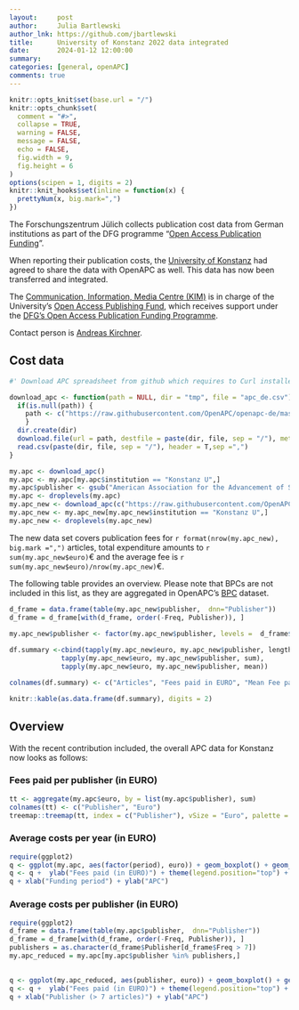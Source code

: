 ```yaml
---
layout:     post
author:     Julia Bartlewski
author_lnk: https://github.com/jbartlewski
title:      University of Konstanz 2022 data integrated
date:       2024-01-12 12:00:00
summary:    
categories: [general, openAPC]
comments: true
---
```



```r
knitr::opts_knit$set(base.url = "/")
knitr::opts_chunk$set(
  comment = "#>",
  collapse = TRUE,
  warning = FALSE, 
  message = FALSE,
  echo = FALSE,
  fig.width = 9,
  fig.height = 6
)
options(scipen = 1, digits = 2)
knitr::knit_hooks$set(inline = function(x) {
  prettyNum(x, big.mark=",")
})
```
The Forschungszentrum Jülich collects publication cost data from German institutions as part of the DFG programme "[Open Access Publication Funding](https://www.fz-juelich.de/en/zb/open-science/open-access/monitoring-dfg-oa-publication-funding)".

When reporting their publication costs, the [University of Konstanz](https://www.uni-konstanz.de/en/) had agreed to share the data with OpenAPC as well. This data has now been transferred and integrated.

The [Communication, Information, Media Centre (KIM)](https://www.kim.uni-konstanz.de/en/) is in charge of the University's [Open Access Publishing Fund](https://www.kim.uni-konstanz.de/en/openscience/publishing-and-open-access/funding-open-access/), which receives support under the [DFG's Open Access Publication Funding Programme](https://www.dfg.de/en/research_funding/programmes/infrastructure/lis/open_access/infrastructure_funding/).

Contact person is [Andreas Kirchner](mailto:open.access@uni-konstanz.de).

## Cost data

```r
#' Download APC spreadsheet from github which requires to Curl installed

download_apc <- function(path = NULL, dir = "tmp", file = "apc_de.csv"){
  if(is.null(path)) {
    path <- c("https://raw.githubusercontent.com/OpenAPC/openapc-de/master/data/apc_de.csv")
    } 
  dir.create(dir) 
  download.file(url = path, destfile = paste(dir, file, sep = "/"), method = "curl")
  read.csv(paste(dir, file, sep = "/"), header = T,sep =",")
}

my.apc <- download_apc()
my.apc <- my.apc[my.apc$institution == "Konstanz U",]
my.apc$publisher <- gsub("American Association for the Advancement of Science \\(AAAS\\)", "AAAS", my.apc$publisher)
my.apc <- droplevels(my.apc)
my.apc_new <- download_apc(c("https://raw.githubusercontent.com/OpenAPC/openapc-de/master/data/unikonstanz/oapk_2022_konstanz_u_enriched.csv"))
my.apc_new <- my.apc_new[my.apc_new$institution == "Konstanz U",]
my.apc_new <- droplevels(my.apc_new)
```

The new data set covers publication fees for `r format(nrow(my.apc_new), big.mark =",")` articles, total expenditure amounts to `r sum(my.apc_new$euro)`€ and the average fee is `r sum(my.apc_new$euro)/nrow(my.apc_new)`€.

The following table provides an overview. Please note that BPCs are not included in this list, as they are aggregated in OpenAPC's [BPC](https://github.com/OpenAPC/openapc-de/blob/master/data/bpc.csv) dataset.

```r
d_frame = data.frame(table(my.apc_new$publisher,  dnn="Publisher"))                 
d_frame = d_frame[with(d_frame, order(-Freq, Publisher)), ]                                           
                                    
my.apc_new$publisher <- factor(my.apc_new$publisher, levels =  d_frame$Publisher)

df.summary <-cbind(tapply(my.apc_new$euro, my.apc_new$publisher, length),
             tapply(my.apc_new$euro, my.apc_new$publisher, sum),
             tapply(my.apc_new$euro, my.apc_new$publisher, mean))

colnames(df.summary) <- c("Articles", "Fees paid in EURO", "Mean Fee paid")

knitr::kable(as.data.frame(df.summary), digits = 2)
```

## Overview

With the recent contribution included, the overall APC data for Konstanz now looks as follows:

### Fees paid per publisher (in EURO)

```r
tt <- aggregate(my.apc$euro, by = list(my.apc$publisher), sum)
colnames(tt) <- c("Publisher", "Euro")
treemap::treemap(tt, index = c("Publisher"), vSize = "Euro", palette = "Paired")
```

###  Average costs per year (in EURO)

```r
require(ggplot2)
q <- ggplot(my.apc, aes(factor(period), euro)) + geom_boxplot() + geom_point()
q <- q +  ylab("Fees paid (in EURO)") + theme(legend.position="top") + theme_bw(base_size = 18)
q + xlab("Funding period") + ylab("APC")
```

###  Average costs per publisher (in EURO)

```r
require(ggplot2)
d_frame = data.frame(table(my.apc$publisher,  dnn="Publisher"))                 
d_frame = d_frame[with(d_frame, order(-Freq, Publisher)), ]
publishers = as.character(d_frame$Publisher[d_frame$Freq > 7])
my.apc_reduced = my.apc[my.apc$publisher %in% publishers,]

  
q <- ggplot(my.apc_reduced, aes(publisher, euro)) + geom_boxplot() + geom_point()
q <- q +  ylab("Fees paid (in EURO)") + theme(legend.position="top") + theme_bw(base_size = 18) + coord_flip()
q + xlab("Publisher (> 7 articles)") + ylab("APC")
```
